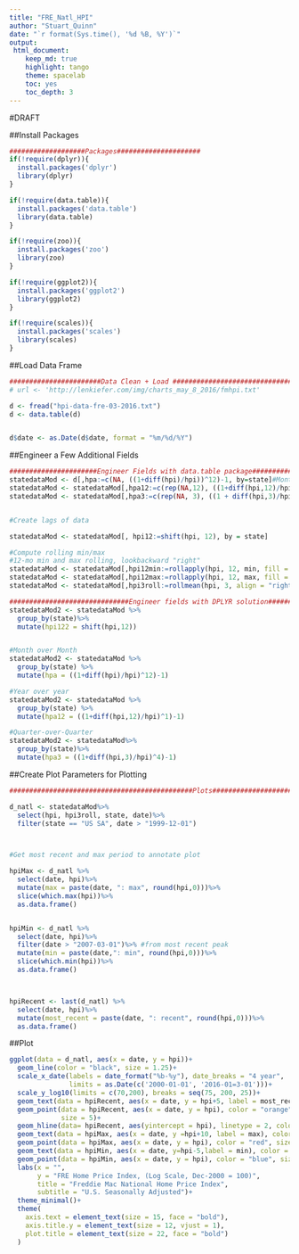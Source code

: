 ---
title: "FRE_Natl_HPI"
author: "Stuart_Quinn"
date: "`r format(Sys.time(), '%d %B, %Y')`"
output: 
 html_document:
    keep_md: true
    highlight: tango
    theme: spacelab
    toc: yes
    toc_depth: 3
---
#DRAFT

##Install Packages
```{r, packageInstall, echo = T, message = F, warning = F, eval = T}
###################Packages#####################
if(!require(dplyr)){
  install.packages('dplyr')
  library(dplyr)
}

if(!require(data.table)){
  install.packages('data.table')
  library(data.table)
}

if(!require(zoo)){
  install.packages('zoo')
  library(zoo)
}

if(!require(ggplot2)){
  install.packages('ggplot2')
  library(ggplot2)
}

if(!require(scales)){
  install.packages('scales')
  library(scales)
}
```

##Load Data Frame
```{r, dataLoad, echo = T, eval = T, warning = F, message = F}
#######################Data Clean + Load ###############################
# url <- 'http://lenkiefer.com/img/charts_may_8_2016/fmhpi.txt'

d <- fread("hpi-data-fre-03-2016.txt")
d <- data.table(d)


d$date <- as.Date(d$date, format = "%m/%d/%Y")
```

##Engineer a Few Additional Fields
```{r,featureEngineer, eval = T, echo = T, warning = F, message = F}
######################Engineer Fields with data.table package#######################33
statedataMod <- d[,hpa:=c(NA, ((1+diff(hpi)/hpi))^12)-1, by=state]#Month over month 
statedataMod <- statedataMod[,hpa12:=c(rep(NA,12), ((1+diff(hpi,12)/hpi))^1)-1, by = state] #Year over year
statedataMod <- statedataMod[,hpa3:=c(rep(NA, 3), ((1 + diff(hpi,3)/hpi))^4)-1, by = state] #Quarter over quarter


#Create lags of data

statedataMod <- statedataMod[, hpi12:=shift(hpi, 12), by = state]

#Compute rolling min/max
#12-mo min and max rolling, lookbackward "right"
statedataMod <- statedataMod[,hpi12min:=rollapply(hpi, 12, min, fill = NA, na.rm=F, align = "right"), by = "state"]
statedataMod <- statedataMod[,hpi12max:=rollapply(hpi, 12, max, fill = NA, na.rm=F, align = "right"), by = "state"]
statedataMod <- statedataMod[,hpi3roll:=rollmean(hpi, 3, align = "right", na.rm = F), by = "state"]

##############################Engineer fields with DPLYR solution###############33
statedataMod2 <- statedataMod %>%
  group_by(state)%>%
  mutate(hpi122 = shift(hpi,12))


#Month over Month
statedataMod2 <- statedataMod %>%
  group_by(state) %>%
  mutate(hpa = ((1+diff(hpi)/hpi)^12)-1)

#Year over year
statedataMod2 <- statedataMod %>%
  group_by(state) %>%
  mutate(hpa12 = ((1+diff(hpi,12)/hpi)^1)-1)

#Quarter-over-Quarter
statedataMod2 <- statedataMod%>%
  group_by(state)%>%
  mutate(hpa3 = ((1+diff(hpi,3)/hpi)^4)-1)

```

##Create Plot Parameters for Plotting
```{r, plotParamsAxes, echo = T, warning = F, eval = T, message = F}
##############################################Plots################################

d_natl <- statedataMod%>%
  select(hpi, hpi3roll, state, date)%>%
  filter(state == "US SA", date > "1999-12-01")



#Get most recent and max period to annotate plot

hpiMax <- d_natl %>%
  select(date, hpi)%>%
  mutate(max = paste(date, ": max", round(hpi,0)))%>%
  slice(which.max(hpi))%>%
  as.data.frame()


hpiMin <- d_natl %>%
  select(date, hpi)%>%
  filter(date > "2007-03-01")%>% #from most recent peak 
  mutate(min = paste(date,": min", round(hpi,0)))%>%
  slice(which.min(hpi))%>%
  as.data.frame()



hpiRecent <- last(d_natl) %>%
  select(date, hpi)%>%
  mutate(most_recent = paste(date, ": recent", round(hpi,0)))%>%
  as.data.frame()
```

##Plot
```{r plotNatl, echo = T, eval = T, message = F, warning = F, fig.align = 'center', fig.width = 15, fig.height = 11}
ggplot(data = d_natl, aes(x = date, y = hpi))+
  geom_line(color = "black", size = 1.25)+
  scale_x_date(labels = date_format("%b-%y"), date_breaks = "4 year",
               limits = as.Date(c('2000-01-01', '2016-01=3-01')))+
  scale_y_log10(limits = c(70,200), breaks = seq(75, 200, 25))+
  geom_text(data = hpiRecent, aes(x = date, y = hpi+5, label = most_recent), color = "black", size = 7, hjust=1)+
  geom_point(data = hpiRecent, aes(x = date, y = hpi), color = "orange",
             size = 5)+
  geom_hline(data= hpiRecent, aes(yintercept = hpi), linetype = 2, color = 'orange')+
  geom_text(data = hpiMax, aes(x = date, y =hpi+10, label = max), color = "black", size = 7)+
  geom_point(data = hpiMax, aes(x = date, y = hpi), color = "red", size = 5)+
  geom_text(data = hpiMin, aes(x = date, y=hpi-5,label = min), color = "black", size = 7, hjust=1)+
  geom_point(data = hpiMin, aes(x = date, y = hpi), color = "blue", size = 5)+
  labs(x = "", 
       y = "FRE Home Price Index, (Log Scale, Dec-2000 = 100)",
       title = "Freddie Mac National Home Price Index",
       subtitle = "U.S. Seasonally Adjusted")+
  theme_minimal()+
  theme(
    axis.text = element_text(size = 15, face = "bold"),
    axis.title.y = element_text(size = 12, vjust = 1),
    plot.title = element_text(size = 22, face = "bold")
  )
```


